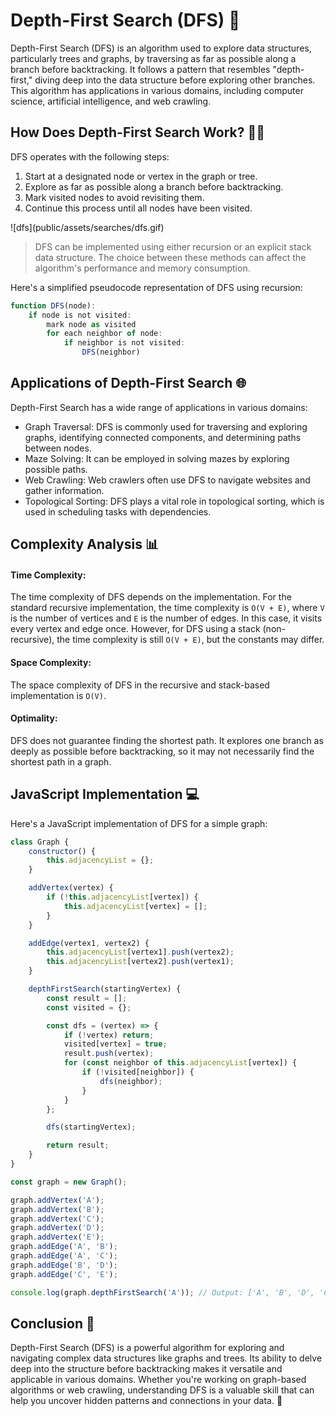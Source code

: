# Depth-First Search (DFS) 🌲

Depth-First Search (DFS) is an algorithm used to explore data structures, 
particularly trees and graphs, by traversing as far as possible along a branch 
before backtracking. It follows a pattern that resembles "depth-first," diving 
deep into the data structure before exploring other branches. This algorithm has 
applications in various domains, including computer science, artificial intelligence, and web crawling.

## How Does Depth-First Search Work? 🚶‍♂️

DFS operates with the following steps:

1. Start at a designated node or vertex in the graph or tree.
2. Explore as far as possible along a branch before backtracking.
3. Mark visited nodes to avoid revisiting them.
4. Continue this process until all nodes have been visited.

<div className="border border-black rounded-sm">
![dfs](public/assets/searches/dfs.gif)
</div>

> DFS can be implemented using either recursion or an explicit stack data structure. The choice between these methods can affect the algorithm's performance and memory consumption.

Here's a simplified pseudocode representation of DFS using recursion:
```js
function DFS(node):
    if node is not visited:
        mark node as visited
        for each neighbor of node:
            if neighbor is not visited:
                DFS(neighbor)
```

## Applications of Depth-First Search 🌐

Depth-First Search has a wide range of applications in various domains:

- Graph Traversal: DFS is commonly used for traversing and exploring graphs, identifying connected components, and determining paths between nodes.
- Maze Solving: It can be employed in solving mazes by exploring possible paths.
- Web Crawling: Web crawlers often use DFS to navigate websites and gather information.
- Topological Sorting: DFS plays a vital role in topological sorting, which is used in scheduling tasks with dependencies.

## Complexity Analysis 📊
#### Time Complexity: 
The time complexity of DFS depends on the implementation. 
For the standard recursive implementation, the time complexity is `O(V + E)`, 
where `V` is the number of vertices and `E` is the number of edges. 
In this case, it visits every vertex and edge once. However, for DFS using a stack (non-recursive), 
the time complexity is still `O(V + E)`, but the constants may differ.

#### Space Complexity: 
The space complexity of DFS in the recursive and stack-based implementation is `O(V)`.

#### Optimality: 
DFS does not guarantee finding the shortest path. 
It explores one branch as deeply as possible before backtracking, 
so it may not necessarily find the shortest path in a graph.


## JavaScript Implementation 💻
Here's a JavaScript implementation of DFS for a simple graph:

```js filename="dfs.js" copy
class Graph {
    constructor() {
        this.adjacencyList = {};
    }

    addVertex(vertex) {
        if (!this.adjacencyList[vertex]) {
            this.adjacencyList[vertex] = [];
        }
    }

    addEdge(vertex1, vertex2) {
        this.adjacencyList[vertex1].push(vertex2);
        this.adjacencyList[vertex2].push(vertex1);
    }

    depthFirstSearch(startingVertex) {
        const result = [];
        const visited = {};

        const dfs = (vertex) => {
            if (!vertex) return;
            visited[vertex] = true;
            result.push(vertex);
            for (const neighbor of this.adjacencyList[vertex]) {
                if (!visited[neighbor]) {
                    dfs(neighbor);
                }
            }
        };

        dfs(startingVertex);

        return result;
    }
}

const graph = new Graph();

graph.addVertex('A');
graph.addVertex('B');
graph.addVertex('C');
graph.addVertex('D');
graph.addVertex('E');
graph.addEdge('A', 'B');
graph.addEdge('A', 'C');
graph.addEdge('B', 'D');
graph.addEdge('C', 'E');

console.log(graph.depthFirstSearch('A')); // Output: ['A', 'B', 'D', 'C', 'E']
```

## Conclusion 🌟
Depth-First Search (DFS) is a powerful algorithm for exploring and navigating 
complex data structures like graphs and trees. Its ability to delve deep into the 
structure before backtracking makes it versatile and applicable in various domains. 
Whether you're working on graph-based algorithms or web crawling, understanding DFS is a 
valuable skill that can help you uncover hidden patterns and connections in your data. 🌟